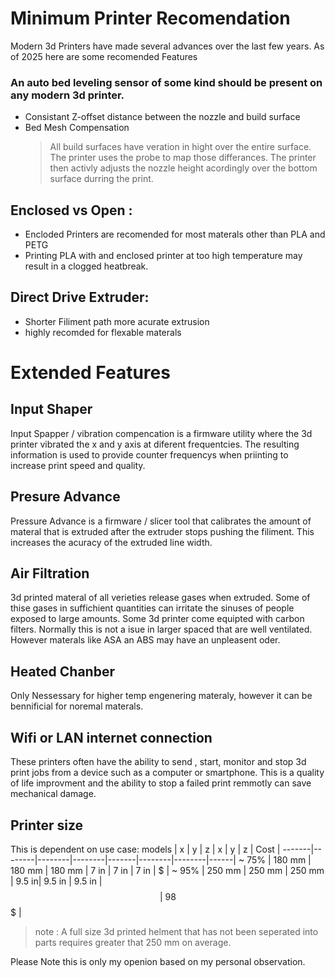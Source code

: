 


# Minimum Printer Recomendation

Modern 3d Printers have made several advances over the last few years. 
As of 2025 here are some recomended Features



 ### An auto bed leveling sensor of some kind should be present on any modern 3d printer. 
  - Consistant Z-offset distance between the nozzle and build surface
  - Bed Mesh Compensation
    > All build surfaces have veration in hight over the entire surface. The printer uses the probe to map those differances. The printer then activly adjusts the nozzle height acordingly over the bottom surface durring the print.
 
## Enclosed vs Open : 
  - Encloded Printers are recomended for most materals other than PLA and PETG
  - Printing PLA with and enclosed printer at too high temperature may result in a clogged heatbreak.

## Direct Drive Extruder:
  - Shorter Filiment path more acurate extrusion
  - highly recomded for flexable materals

# Extended Features

## Input Shaper
Input Spapper / vibration compencation is a firmware utility where the 3d printer vibrated the x and y axis at diferent frequentcies. The resulting information is used to provide counter frequencys when priinting to increase print speed and quality. 

## Presure Advance
Pressure Advance is a firmware / slicer tool that calibrates the amount of materal that is extruded after the extruder stops pushing the filiment. This increases the acuracy of the extruded line width.

## Air Filtration
3d printed materal of all verieties release gases when extruded. Some of thise gases in suffichient quantities can irritate the sinuses of people exposed to large amounts. Some 3d printer come equipted with carbon filters.
Normally this is not a isue in larger spaced that are well ventilated. However materals like ASA an ABS may have an unpleasent oder. 

## Heated Chanber 
Only Nessessary for higher temp engenering materaly, however it can be bennificial for noremal materals.

## Wifi or LAN internet connection
These printers often have the ability to send , start, monitor and stop 3d print jobs from a device such as a computer or smartphone. This is a quality of life improvment and the ability to stop a failed print remmotly can save mechanical damage. 

## Printer size
This is dependent on use case:
models | x      | y      | z      | x     | y      | z      | Cost |
-------|--------|--------|--------|-------|--------|--------|------|
~ 75%  | 180 mm | 180 mm | 180 mm | 7 in  | 7 in   | 7 in   | $    |
~ 95%  | 250 mm | 250 mm | 250 mm | 9.5 in| 9.5 in | 9.5 in | $$   |
~ 98%  | 350 mm | 350 mm | 350 mm | 13 in | 13 in  | 13 in  | $$$  |
> note : A full size 3d printed helment that has not been seperated into parts requires greater that 250 mm on average.

<Callout type="info"> 
Please Note this is only my openion based on my personal observation. 
</Callout>

